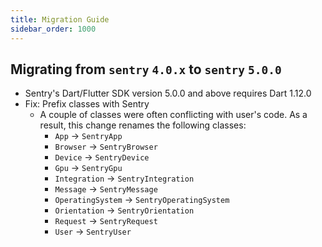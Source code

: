 ```yaml
---
title: Migration Guide
sidebar_order: 1000
---
```


## Migrating from `sentry` `4.0.x` to `sentry` `5.0.0`

* Sentry's Dart/Flutter SDK version 5.0.0 and above requires Dart 1.12.0
* Fix: Prefix classes with Sentry
  * A couple of classes were often conflicting with user's code.
    As a result, this change renames the following classes:
    * `App` -> `SentryApp`
    * `Browser` -> `SentryBrowser`
    * `Device` -> `SentryDevice`
    * `Gpu` -> `SentryGpu`
    * `Integration` -> `SentryIntegration`
    * `Message` -> `SentryMessage`
    * `OperatingSystem` -> `SentryOperatingSystem`
    * `Orientation` -> `SentryOrientation`
    * `Request` -> `SentryRequest`
    * `User` -> `SentryUser`
